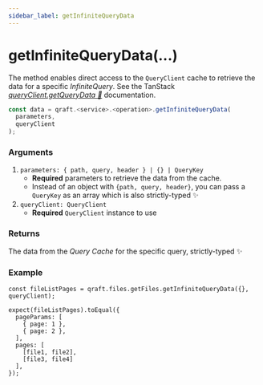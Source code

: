 ```yaml
---
sidebar_label: getInfiniteQueryData
---
```


# getInfiniteQueryData(...)

The method enables direct access to the `QueryClient` cache to retrieve the data for a specific _InfiniteQuery_.
See the TanStack [_queryClient.getQueryData 🌴_](https://tanstack.com/query/latest/docs/reference/QueryClient#queryclientgetquerydata) documentation.

```ts
const data = qraft.<service>.<operation>.getInfiniteQueryData(
  parameters,
  queryClient
);
```

### Arguments

1. `parameters: { path, query, header } | {} | QueryKey`
   - **Required** parameters to retrieve the data from the cache.
   - Instead of an object with `{path, query, header}`, you can pass a `QueryKey` as an array
     which is also strictly-typed ✨
2. `queryClient: QueryClient`
   - **Required** `QueryClient` instance to use

### Returns

The data from the _Query Cache_ for the specific query, strictly-typed ✨

### Example

```tsx
const fileListPages = qraft.files.getFiles.getInfiniteQueryData({}, queryClient);

expect(fileListPages).toEqual({
  pageParams: [
    { page: 1 },
    { page: 2 },
  ],
  pages: [
    [file1, file2],
    [file3, file4]
  ],
});
```
